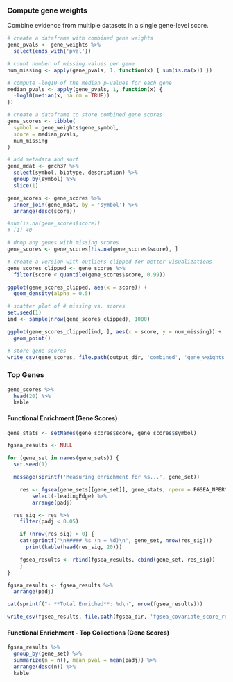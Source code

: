 ### Compute gene weights

Combine evidence from multiple datasets in a single gene-level score.

```r
# create a dataframe with combined gene weights
gene_pvals <- gene_weights %>%
  select(ends_with('pval'))

# count number of missing values per gene
num_missing <- apply(gene_pvals, 1, function(x) { sum(is.na(x)) })

# compute -log10 of the median p-values for each gene
median_pvals <- apply(gene_pvals, 1, function(x) {
  -log10(median(x, na.rm = TRUE))
})

# create a dataframe to store combined gene scores
gene_scores <- tibble(
  symbol = gene_weights$gene_symbol,
  score = median_pvals,
  num_missing
)

# add metadata and sort
gene_mdat <- grch37 %>%
  select(symbol, biotype, description) %>%
  group_by(symbol) %>%
  slice(1)

gene_scores <- gene_scores %>%
  inner_join(gene_mdat, by = 'symbol') %>%
  arrange(desc(score))

#sum(is.na(gene_scores$score))
# [1] 40

# drop any genes with missing scores
gene_scores <- gene_scores[!is.na(gene_scores$score), ]

# create a version with outliers clipped for better visualizations
gene_scores_clipped <- gene_scores %>%
  filter(score < quantile(gene_scores$score, 0.99))

ggplot(gene_scores_clipped, aes(x = score)) +
  geom_density(alpha = 0.5)

# scatter plot of # missing vs. scores
set.seed(1)
ind <- sample(nrow(gene_scores_clipped), 1000)

ggplot(gene_scores_clipped[ind, ], aes(x = score, y = num_missing)) +
  geom_point()

# store gene scores
write_csv(gene_scores, file.path(output_dir, 'combined', 'gene_weights.csv'))
```

### Top Genes

```r
gene_scores %>% 
  head(20) %>%
  kable
```

#### Functional Enrichment (Gene Scores)

```r
gene_stats <- setNames(gene_scores$score, gene_scores$symbol)

fgsea_results <- NULL

for (gene_set in names(gene_sets)) {
  set.seed(1)

  message(sprintf('Measuring enrichment for %s...', gene_set))

	res <- fgsea(gene_sets[[gene_set]], gene_stats, nperm = FGSEA_NPERM, nproc = MAX_THREADS) %>%
		select(-leadingEdge) %>%
		arrange(padj)

  res_sig <- res %>%
    filter(padj < 0.05)

	if (nrow(res_sig) > 0) {
    cat(sprintf("\n##### %s (n = %d)\n", gene_set, nrow(res_sig)))
	  print(kable(head(res_sig, 20)))

    fgsea_results <- rbind(fgsea_results, cbind(gene_set, res_sig))
	}
}

fgsea_results <- fgsea_results %>%
  arrange(padj)

cat(sprintf("- **Total Enriched**: %d\n", nrow(fgsea_results)))

write_csv(fgsea_results, file.path(fgsea_dir, 'fgsea_covariate_score_results.csv'))
```

#### Functional Enrichment - Top Collections (Gene Scores)

```r
fgsea_results %>%
  group_by(gene_set) %>%
  summarize(n = n(), mean_pval = mean(padj)) %>%
  arrange(desc(n)) %>%
  kable
```


